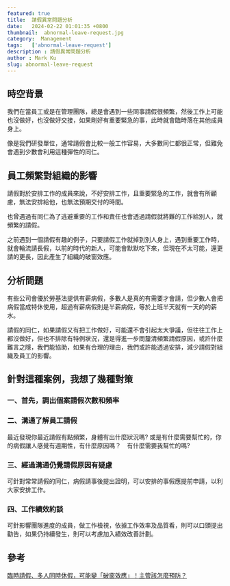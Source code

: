 ```yaml
---
featured: true
title:  請假異常問題分析
date:   2024-02-22 01:01:35 +0800
thumbnail:  abnormal-leave-request.jpg
category:  Management
tags:   ['abnormal-leave-request']
description : 請假異常問題分析
author : Mark Ku
slug: abnormal-leave-request
---
```


## 時空背景
我們在當員工或是在管理團隊，總是會遇到一些同事請假很頻繁，然後工作上可能也沒做好，也沒做好交接，如果剛好有重要緊急的事，此時就會臨時落在其他成員身上。  

像是我們研發單位，通常請假會比較一般工作容易，大多數同仁都很正常，但難免會遇到少數會利用這種彈性的同仁。

## 員工頻繁對組織的影響
請假對於安排工作的成員來說，不好安排工作，且重要緊急的工作，就會有所顧慮，無法安排給他，也無法預期交付的時間。  

也曾遇過有同仁為了逃避重要的工作和責任也會透過請假就將難的工作給別人，就頻繁的請假。  

之前遇到一個請假有趣的例子，只要請假工作就掉到別人身上，遇到重要工作時，就會輪流請長假，以前的時代的新人，可能會默默吃下來，但現在不太可能，還更請的更長，因此產生了組織的破窗效應。

## 分析問題
有些公司會優於勞基法提供有薪病假，多數人是真的有需要才會請，但少數人會把病假當成特休使用，超過有薪病假則是半薪病假，等於上班半天就有一天的的薪水。  

請假的同仁，如果請假又有把工作做好，可能還不會引起太大爭議，但往往工作上都沒做好，但也不排除有特例狀況，還是得進一步問釐清頻繁請假原因，或許什麼難言之隱，我們能協助，如果有合理的理由，我們或許能透過安排，減少請假對組織及員工的影響。

## 針對這種案例，我想了幾種對策
### 一、首先，調出個案請假次數和頻率

### 二、溝通了解員工請假
最近發現你最近請假有點頻繁，身體有出什麼狀況嗎? 或是有什麼需要幫忙的，你的病假讓人感覺有週期性，有什麼原因嗎？　有什麼需要我幫忙的嗎?　

### 三、經過溝通仍覺請假原因有疑慮
可針對常常請假的同仁，病假請事後提出證明，可以安排的事假應提前申請，以利大家安排工作。

### 四、工作績效約談
可針影響團隊進度的成員，做工作檢視，依據工作效率及品質看，則可以口頭提出勸告，如果仍持續發生，則可以考慮加入績效改善計劃。

## 參考
[臨時請假、多人同時休假，可能變「破窗效應」！主管該怎麼預防？](https://www.businessweekly.com.tw/management/blog/3009395)
